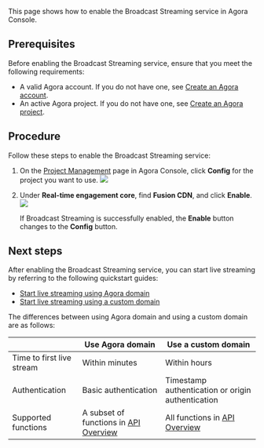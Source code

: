

This page shows how to enable the Broadcast Streaming service in Agora Console.

## Prerequisites 

Before enabling the Broadcast Streaming service, ensure that you meet the following requirements:

- A valid Agora account. If you do not have one, see [Create an Agora account](https://docs.agora.io/en/Agora%20Platform/get_appid_token?platform=All%20Platforms#create-an-agora-account).
- An active Agora project. If you do not have one, see [Create an Agora project](https://docs.agora.io/en/Agora%20Platform/get_appid_token?platform=All%20Platforms#create-an-agora-project).

## Procedure

Follow these steps to enable the Broadcast Streaming service:

1. On the [Project Management](https://console.agora.io/projects) page in Agora Console, click **Config** for the project you want to use.
   ![](https://web-cdn.agora.io/docs-files/1641971710869)
2. Under **Real-time engagement core**, find **Fusion CDN**, and click **Enable**. 
   <img src="https://web-cdn.agora.io/docs-files/1642736194620"  />
	 
	 If Broadcast Streaming is successfully enabled, the **Enable** button changes to the **Config** button.

## Next steps

After enabling the Broadcast Streaming service, you can start live streaming by referring to the following quickstart guides:
- [Start live streaming using Agora domain](./quickstart-fls?platform=RESTful)
- [Start live streaming using a custom domain](./start-fls?platform=RESTful) 

The differences between using Agora domain and using a custom domain are as follows:

|                                      | Use Agora domain                      | Use a custom domain                     |
| ------------------------------------ | ------------------------------------------------- | -------------------------------------------------- |
| Time to first live stream | Within minutes                                    | Within hours         |
| Authentication                       | Basic authentication               | Timestamp authentication or origin authentication |
| Supported functions                  | A subset of functions in [API Overview](./rest-api-overview-fls?platform=RESTful)             | All functions in [API Overview](./rest-api-overview-fls?platform=RESTful)                  |